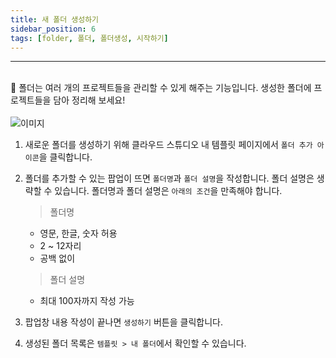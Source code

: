 ```yaml
---
title: 새 폴더 생성하기
sidebar_position: 6
tags: [folder, 폴더, 폴더생성, 시작하기]
---
```



<hr />
<br />
📁 폴더는 여러 개의 프로젝트들을 관리할 수 있게 해주는 기능입니다. 생성한 폴더에
프로젝트들을 담아 정리해 보세요!

<br />
<br />

<div className={styles.imgWrap}>
    <img src={createFolder} alt="이미지" />
</div>

1. 새로운 폴더를 생성하기 위해 클라우드 스튜디오 내 템플릿 페이지에서 `폴더 추가 아이콘`을 클릭합니다.
2. 폴더를 추가할 수 있는 팝업이 뜨면 `폴더명`과 `폴더 설명`을 작성합니다. 폴더 설명은 생략할 수 있습니다.
   폴더명과 폴더 설명은 `아래의 조건`을 만족해야 합니다.

    > 폴더명

    - 영문, 한글, 숫자 허용
    - 2 ~ 12자리
    - 공백 없이

    > 폴더 설명

    - 최대 100자까지 작성 가능

3. 팝업창 내용 작성이 끝나면 `생성하기` 버튼을 클릭합니다.
4. 생성된 폴더 목록은 `템플릿 > 내 폴더`에서 확인할 수 있습니다.

